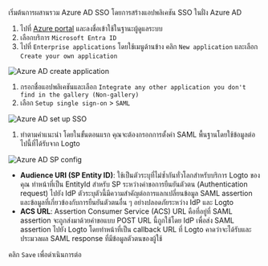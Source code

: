 เริ่มต้นการผสานรวม Azure AD SSO โดยการสร้างแอปพลิเคชัน SSO ในฝั่ง Azure AD

1. ไปที่ [Azure portal](https://portal.azure.com/) และลงชื่อเข้าใช้ในฐานะผู้ดูแลระบบ
2. เลือกบริการ `Microsoft Entra ID`
3. ไปที่ `Enterprise applications` โดยใช้เมนูด้านข้าง คลิก `New application` และเลือก `Create your own application`

<img src="/img/assets/azure_ad_create_application.webp" alt="Azure AD create application" />

1. กรอกชื่อแอปพลิเคชันและเลือก `Integrate any other application you don't find in the gallery (Non-gallery)`
2. เลือก `Setup single sign-on` > `SAML`

<img src="/img/assets/azure_ad_set_up_single_sign_on.webp" alt="Azure AD set up SSO" />

1. ทำตามคำแนะนำ โดยในขั้นตอนแรก คุณจะต้องกรอกการตั้งค่า SAML พื้นฐานโดยใช้ข้อมูลต่อไปนี้ที่ได้รับจาก Logto

<img src="/img/assets/azure_ad_sp_config.webp" alt="Azure AD SP config" />

- **Audience URI (SP Entity ID)**: ใช้เป็นตัวระบุที่ไม่ซ้ำกันทั่วโลกสำหรับบริการ Logto ของคุณ ทำหน้าที่เป็น EntityId สำหรับ SP ระหว่างคำขอการยืนยันตัวตน (Authentication request) ไปยัง IdP ตัวระบุตัวนี้มีความสำคัญต่อการแลกเปลี่ยนข้อมูล SAML assertion และข้อมูลที่เกี่ยวข้องกับการยืนยันตัวตนอื่น ๆ อย่างปลอดภัยระหว่าง IdP และ Logto
- **ACS URL**: Assertion Consumer Service (ACS) URL คือที่อยู่ที่ SAML assertion จะถูกส่งมาด้วยคำขอแบบ POST URL นี้ถูกใช้โดย IdP เพื่อส่ง SAML assertion ไปยัง Logto โดยทำหน้าที่เป็น callback URL ที่ Logto คาดว่าจะได้รับและประมวลผล SAML response ที่มีข้อมูลตัวตนของผู้ใช้

คลิก `Save` เพื่อดำเนินการต่อ
